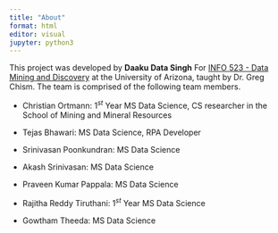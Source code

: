 ```yaml
---
title: "About"
format: html
editor: visual
jupyter: python3
---
```


This project was developed by **Daaku Data Singh** For [INFO 523 - Data Mining and Discovery](https://datamineaz.org/) at the University of Arizona, taught by Dr. Greg Chism. The team is comprised of the following team members.

-   Christian Ortmann: 1$^{st}$ Year MS Data Science, CS researcher in the School of Mining and Mineral Resources

-   Tejas Bhawari: MS Data Science, RPA Developer

-   Srinivasan Poonkundran: MS Data Science

-   Akash Srinivasan: MS Data Science

-   Praveen Kumar Pappala: MS Data Science

-   Rajitha Reddy Tiruthani: 1$^{st}$ Year MS Data Science

-   Gowtham Theeda: MS Data Science
